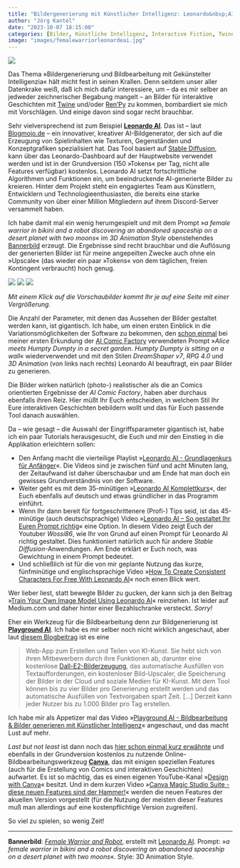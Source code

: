 ```yaml
---
title: "Bildergenerierung mit Künstlicher Intelligenz: Leonardo&nbsp;AI, Playground&nbsp;AI und Canva"
author: "Jörg Kantel"
date: "2023-10-07 18:15:00"
categories: [Bilder, Künstliche Intelligenz, Interactive Fiction, Twine, RenPy]
image: "images/femalewarriorleonardeai.jpg"
---
```


[![](images/femalewarriorleonardeai-b.jpg)](https://www.flickr.com/photos/schockwellenreiter/53240992925/)

Das Thema »Bildergenerierung und Bildbearbeitung mit Gekünstelter Intelligenzia« hält micht fest in seinen Krallen. Denn seitdem unser aller Datenkrake weiß, daß ich mich dafür interessiere, um -- da es mir selber an jedweder zeichnerischer Begabung mangelt -- an Bilder für interaktive Geschichten mit [Twine](http://cognitiones.kantel-chaos-team.de/multimedia/spieleprogrammierung/twine2.html) und/oder [Ren'Py](http://cognitiones.kantel-chaos-team.de/multimedia/spieleprogrammierung/renpy.html) zu kommen, bombardiert sie mich mit Vorschlägen. Und einige davon sind sogar recht brauchbar.

Sehr vielversprechend ist zum Beispiel **[Leonardo AI](https://app.leonardo.ai/)**. Das ist -- laut [Blogmojo.de](https://www.blogmojo.de/tool/leonardo-ai/) -- ein innovativer, kreativer AI-Bildgenerator, der sich auf die Erzeugung von Spielinhalten wie Texturen, Gegenständen und Konzeptgrafiken spezialisiert hat. Das Tool basiert auf [Stable Diffusion](https://de.wikipedia.org/wiki/Stable_Diffusion), kann über das Leonardo-Dashboard auf der Hauptwebsite verwendet werden und ist in der Grundversion (150 »Tokens« per Tag, nicht alle Features verfügbar) kostenlos. Leonardo AI setzt fortschrittliche Algorithmen und Funktionen ein, um beeindruckende AI-generierte Bilder zu kreieren. Hinter dem Projekt steht ein engagiertes Team aus Künstlern, Entwicklern und Technologieenthusiasten, die bereits eine starke Community von über einer Million Mitgliedern auf ihrem Discord-Server versammelt haben.

Ich habe damit mal ein wenig herumgespielt und mit dem Prompt »*a female warrior in bikini and a robot discovering an abandoned spaceship on a desert planet with two moons*« im *3D Animation Style* obenstehendes [Bannerbild](https://www.flickr.com/photos/schockwellenreiter/53240992925/) erzeugt. Die Ergebnisse sind recht brauchbar und die Auflösung der generierten Bilder ist für meine angepeilten Zwecke auch ohne ein »Upscale« (das wieder ein paar »Tokens« von dem täglichen, freien Kontingent verbraucht) hoch genug.

[![](images/humptydumpty3.jpg)](https://www.flickr.com/photos/schockwellenreiter/53238930811/)&nbsp;[![](images/humptydumpty4.jpg)](https://www.flickr.com/photos/schockwellenreiter/53240580951/)&nbsp;[![](images/humptydumpty5.jpg)](https://www.flickr.com/photos/schockwellenreiter/53240874263/)

*Mit einem Klick auf die Vorschaubilder kommt Ihr je auf eine Seite mit einer Vergrößerung.*

Die Anzahl der Parameter, mit denen das Aussehen der Bilder gestaltet werden kann, ist gigantisch. Ich habe, um einen ersten Einblick in die Variationsmöglichkeiten der Software zu bekommen, den [schon einmal](https://kantel.github.io/posts/2023100103_ai_comic_factory/) bei meiner ersten Erkundung der [AI Comic Factory](http://cognitiones.kantel-chaos-team.de/multimedia/computergraphik/comicfactory.html) verwendeten Prompt »*Alice meets Humpty Dumpty in a secret garden. Humpty Dumpty is sitting on a wall*« wiederverwendet und mit den Stilen *DreamShaper v7*, *RPG 4.0* und *3D Animation* (von links nach rechts) Leonardo AI beauftragt, ein paar Bilder zu generieren.

Die Bilder wirken natürlich (photo-) realistischer als die an Comics orientierten Ergebnisse der *AI Comic Factory*, haben aber durchaus ebenfalls ihren Reiz. Hier müßt Ihr Euch entscheiden, in welchem Stil Ihr Eure interaktiven Geschichten bebildern wollt und das für Euch passende Tool danach auswählen.

Da -- wie gesagt -- die Auswahl der Eingriffsparameter gigantisch ist, habe ich ein paar Tutorials herausgesucht, die Euch und mir den Einstieg in die Applikation erleichtern sollen:

- Den Anfang macht die vierteilige Playlist »[Leonardo AI - Grundlagenkurs für Anfänger](https://www.youtube.com/playlist?list=PL4Yzfb-pifml-3j3ZOeSfeEHSmY6NcJVU)«. Die Videos sind je zwischen fünf und acht Minuten lang, der Zeitaufwand ist daher überschaubar und am Ende hat man doch ein gewisses Grundverständnis von der Software.
- Weiter geht es mit dem 35-minütigen »[Leonardo AI Komplettkurs](https://www.youtube.com/watch?v=HnNNxHrx4fI)«, der Euch ebenfalls auf deutsch und etwas gründlicher in das Programm einführt.
- Wenn Ihr dann bereit für fortgeschrittenere (Profi-) Tips seid, ist das 45-minütige (auch deutschsprachige) Video »[Leonardo AI -- So gestaltet Ihr Euren Prompt richtig](https://www.youtube.com/watch?v=_H1fObrGU-c)« eine Option. In diesem Video zeigt Euch der Youtuber *Wossi86*, wie Ihr von Grund auf einen Prompt für Leonardo AI richtig gestaltet. Dies funktioniert natürlich auch für andere *Stable Diffusion*-Anwendungen. Am Ende erklärt er Euch noch, was Gewichtung in einem Prompt bedeutet.
- Und schließlich ist für die von mir geplante Nutzung das kurze, fünfminütige und englischsprachige Video »[How To Create Consistent Characters For Free With Leonardo&nbsp;AI](https://www.youtube.com/watch?v=2MIf3M5-pj8)« noch einen Blick wert.

Wer lieber liest, statt bewegte Bilder zu gucken, der kann sich ja den Beitrag »[Train Your Own Image Model Using Leonardo AI](https://medium.com/the-generator/train-your-own-image-model-using-leonardo-ai-7a7e92d1a387)« reinziehen. Ist leider auf Medium.com und daher hinter einer Bezahlschranke versteckt. *Sorry!*

Eher ein Werkzeug für die Bildbearbeitung denn zur Bildgenerierung ist **[Playground AI](https://playgroundai.com/)**. Ich habe es mir selber noch nicht wirklich angeschaut, aber laut [diesem Blogbeitrag](https://jens.marketing/tool/playground-ai/) ist es eine 

>Web-App zum Erstellen und Teilen von KI-Kunst. Sie hebt sich von ihren Mitbewerbern durch ihre Funktionen ab, darunter eine kostenlose [Dall-E2-Bilderzeugung](http://cognitiones.kantel-chaos-team.de/technikgeschichte/rechnerundnetze/dalle.html), das automatische Ausfüllen von Textaufforderungen, ein kostenloser Bild-Upscaler, die Speicherung der Bilder in der Cloud und soziale Medien für KI-Kunst. Mit dem Tool können bis zu vier Bilder pro Generierung erstellt werden und das automatische Ausfüllen von Textvorgaben spart Zeit. […] Derzeit kann jeder Nutzer bis zu 1.000 Bilder pro Tag erstellen.

Ich habe mir als Appetizer mal das Video »[Playground AI - Bildbearbeitung & Bilder generieren mit Künstlicher Intelligenz](https://www.youtube.com/watch?v=UqBkqSUUcoQ)« angeschaut, und das macht Lust auf mehr.

*Last but not least* ist dann noch das [hier schon einmal kurz erwähnte](https://kantel.github.io/posts/2023100402_comicfactory_test/) und ebenfalls in der Grundversion kostenlos zu nutzende Online-Bildbearbeitungswerkzeug **[Canva](https://www.youtube.com/watch?v=tEtIJGmEUrI)**, das mit einigen speziellen Features (auch für die Erstellung von Comics und interaktiven Geschichten) aufwartet. Es ist so mächtig, das es einen eigenen YouTube-Kanal »[Design with Canva](https://www.youtube.com/@TeamRonDi/playlists)« besitzt. Und in dem kurzen Video »[Canva Magic Studio Suite - diese neuen Features sind der Hammer!](https://www.youtube.com/watch?v=tL9CHe4ym34)« werden die neuen Features der akuellen Version vorgestellt (für die Nutzung der meisten dieser Features muß man allerdings auf eine kostenpflichtige Version zugreifen).

So viel zu spielen, so wenig Zeit!

---

**Bannerbild**: *[Female Warrior and Robot](https://www.flickr.com/photos/schockwellenreiter/53240992925/)*, erstellt mit [Leonardo AI](http://cognitiones.kantel-chaos-team.de/technikgeschichte/rechnerundnetze/leonardoai.html). Prompt: »*a female warrior in bikini and a robot discovering an abandoned spaceship on a desert planet with two moons*«. Style: 3D Animation Style.